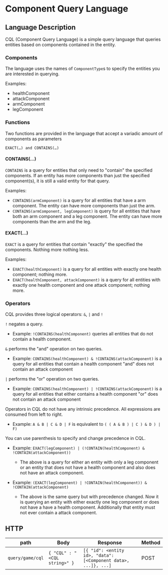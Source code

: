 # Component Query Language

## Language Description

CQL (Component Query Language) is a simple query language that queries entities based on components contained in the entity.

### Components

The language uses the names of `ComponentType`s to specify the entities you are interested in querying.

Examples:

* healthComponent
* attackComponent
* armComponent
* legComponent

### Functions

Two functions are provided in the language that accept a variadic amount of components as parameters

`EXACT(…) and CONTAINS(…)`

#### CONTAINS(...)

`CONTAINS` is a query for entities that only need to "contain" the specified components. If an entity has more components than just the specified component(s), it is still a valid entity for that query.

Examples:

- `CONTAINS(armComponent)` is a query for all entities that have a arm component. The entity can have more components than just the arm.
- `CONTAINS(armComponent, legComponent)` is query for all entities that have both an arm component and a leg component. The entity can have more components than the arm and the leg.

#### EXACT(...)

`EXACT` is a query for entities that contain "exactly" the specified the components. Nothing more nothing less.

Examples:

- `EXACT(healthComponent)` is a query for all entities with exactly one health component; nothing more.
- `EXACT(healthComponent, attackComponent)` is a query for all entities with exactly one health component and one attack component; nothing more.

### Operators

CQL provides three logical operators: `&`, `|` and `!`

`!` negates a query.
- Example: `!CONTAINS(healthComponent)` queries all entities that do not contain a health component.

`&` performs the "and" operation on two queries.
- Example: `CONTAINS(healthComponent) & !CONTAINS(attackComponent)` is a query for all entities that contain a health component "and" does not contain an attack component

`|` performs the "or" operation on two queries.
- Example: `CONTAINS(healthComponent) | !CONTAINS(attackComponent)` is a query for all entities that either contains a health component "or" does not contain an attack component

Operators in CQL do not have any intrinsic precedence. All expressions are consumed from left to right.
- Example: `A & B | C & D | F`  is equivalent to `( ( A & B ) | C ) & D ) | F)`

You can use parenthesis to specify and change precedence in CQL.
- Example: `EXACT(legComponent) | (!CONTAIN(healthComponent) & !CONTAIN(attackComponent))`
  - The above is a query for either an entity with only a leg component or an entity that does not have a health component and also does not have an attack component.

- Example: `(EXACT(legComponent) | !CONTAIN(healthComponent)) & !CONTAIN(attackComponent)`
  - The above is the same query but with precedence changed. Now it is querying an entity with either exactly one leg component or does not have a have a health component. Additionally that entity must not ever contain a attack component.

## HTTP

| path             | Body                         | Response                                                       | Method |
|------------------|------------------------------|----------------------------------------------------------------|--------|
| `query/game/cql` | `{ "CQL" : "<CQL string>" }` | `[{ "id": <entity id>, "data": [<Component data>, ...]}, ...]` | POST   |